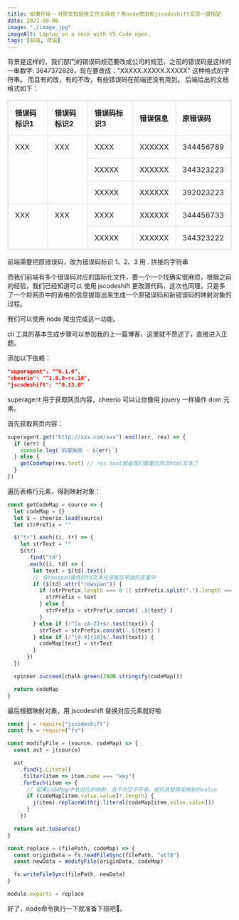 ```yaml
---
title: 偷懒升级--对照文档替换工作太麻烦？用node爬虫和jscodeshift实现一键搞定
date: 2021-08-06
image: "./image.jpg"
imageAlt: Laptop on a desk with VS Code open.
tags: [前端, 爬虫]
---
```


背景是这样的，我们部门的错误码规范要改成公司的规范，之前的错误码是这样的一串数字: 3647372828，现在要改成："XXXXX.XXXXX.XXXXX" 这种格式的字符串。
而且有的改，有的不改，有些错误码在前端还没有用到。
后端给出的文档格式如下：

<table style="border-collapse: collapse;width: 100%;border: 1px solid #ddd;text-align: left;">
  <thead>
    <tr>
      <th style="padding: 15px; border: 1px solid #ddd;">错误码标识1</th>
      <th style="padding: 15px; border: 1px solid #ddd;">错误码标识2</th>
      <th style="padding: 15px; border: 1px solid #ddd;">错误码标识3</th>
      <th style="padding: 15px; border: 1px solid #ddd;">错误信息</th>
      <th style="padding: 15px; border: 1px solid #ddd;">原错误码</th>
    </tr>
  </thead>
  <tbody>
    <tr>
      <td rowspan="3" style="padding: 15px; border: 1px solid #ddd;vertical-align: text-bottom;">
        XXX
      </td>
      <td rowspan="3" style="padding: 15px; border: 1px solid #ddd;vertical-align: text-bottom;">
        XXX
      </td>
      <td colspan="1" style="padding: 15px; border: 1px solid #ddd;">
        XXXX
      </td>
      <td colspan="1" style="padding: 15px; border: 1px solid #ddd;">
        XXXXXX
      </td>
      <td colspan="1" style="padding: 15px; border: 1px solid #ddd;">
        344456789
      </td>
    </tr>
    <tr>
      <td colspan="1" style="padding: 15px; border: 1px solid #ddd;">
        XXXXX
      </td>
      <td colspan="1" style="padding: 15px; border: 1px solid #ddd;">
        XXXXXX
      </td>
      <td colspan="1" style="padding: 15px; border: 1px solid #ddd;">
        344323223
      </td>
    </tr>
    <tr>
      <td colspan="1" style="padding: 15px; border: 1px solid #ddd;">
        XXXXX
      </td>
      <td colspan="1" style="padding: 15px; border: 1px solid #ddd;">
        XXXXXX
      </td>
      <td colspan="1" style="padding: 15px; border: 1px solid #ddd;">
        392023223
      </td>
    </tr>
    <tr>
      <td rowspan="10" style="padding: 15px; border: 1px solid #ddd;vertical-align: text-bottom;">
        XXX
      </td>
      <td rowspan="10" style="padding: 15px; border: 1px solid #ddd;vertical-align: text-bottom;">
        XXX
      </td>
      <td colspan="1" style="padding: 15px; border: 1px solid #ddd;">
        XXXX
      </td>
      <td colspan="1" style="padding: 15px; border: 1px solid #ddd;">
        XXXXXX
      </td>
      <td colspan="1" style="padding: 15px; border: 1px solid #ddd;">
        344456733
      </td>
    </tr>
    <tr>
      <td colspan="1" style="padding: 15px; border: 1px solid #ddd;">
        XXXXX
      </td>
      <td colspan="1" style="padding: 15px; border: 1px solid #ddd;">
        XXXXXX
      </td>
      <td colspan="1" style="padding: 15px; border: 1px solid #ddd;">
        344323222
      </td>
    </tr>
  </tbody>
</table>

前端需要把原错误码，改为错误码标识 1、2、3 用 . 拼接的字符串

而我们前端有多个错误码对应的国际化文件，要一个一个找确实很麻烦，根据之前的经验，我们已经知道可以
使用 jscodeshift 更改源代码，这次也同理，只是多了一个将网页中的表格的信息提取出来生成一个原错误码和新错误码的映射对象的过程。

我们可以使用 node 爬虫完成这一功能。

cli 工具的基本生成步骤可以参加我的上一篇博客，这里就不赘述了，直接进入正题。

添加以下依赖：

```json
"superagent": "^6.1.0",
"cheerio": "^1.0.0-rc.10",
"jscodeshift": "^0.13.0"
```

superagent 用于获取网页内容，cheerio 可以让你像用 jquery 一样操作 dom 元素。

首先获取网页内容：

```js
superagent.get("http://xxx.com/xxx").end((err, res) => {
  if (err) {
    console.log(`抓取失败 - ${err}`)
  } else {
    getCodeMap(res.text) // res.text就是我们需要的网页html文本了
  }
})
```

遍历表格行元素，得到映射对象：

```js
const getCodeMap = source => {
  let codeMap = {}
  let $ = cheerio.load(source)
  let strPrefix = ""

  $("tr").each((i, tr) => {
    let strText = ""
    $(tr)
      .find("td")
      .each((i, td) => {
        let text = $(td).text()
        // 有rowspan属性的td文本先保留在单独的变量中
        if ($(td).attr("rowspan")) {
          if (strPrefix.length === 0 || strPrefix.split(".").length === 2) {
            strPrefix = text
          } else {
            strPrefix = strPrefix.concat(`.${text}`)
          }
        } else if (/^[a-zA-Z]+$/.test(text)) {
          strText = strPrefix.concat(`.${text}`)
        } else if (/^[0-9]{10}$/.test(text)) {
          codeMap[text] = strText
        }
      })
  })

  spinner.succeed(chalk.green(JSON.stringify(codeMap)))

  return codeMap
}
```

最后根据映射对象，用 jscodeshift 替换对应元素就好啦

```js
const j = require("jscodeshift")
const fs = require("fs")

const modifyFile = (source, codeMap) => {
  const ast = j(source)

  ast
    .find(j.Literal)
    .filter(item => item.name === "key")
    .forEach(item => {
      // 如果codeMap中有对应的映射，且不为空字符串，就将其替换成映射的value
      if (codeMap[item.value.value]?.length) {
        j(item).replaceWith(j.literal(codeMap[item.value.value]))
      }
    })

  return ast.toSource()
}

const replace = (filePath, codeMap) => {
  const originData = fs.readFileSync(filePath, "utf8")
  const newData = modifyFile(originData, codeMap)

  fs.writeFileSync(filePath, newData)
}

module.exports = replace
```

好了，node命令执行一下就准备下班吧🤣。
